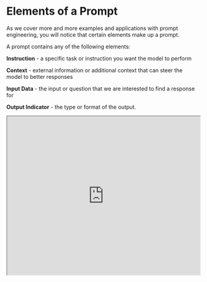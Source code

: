 # Elements of a Prompt


As we cover more and more examples and applications with prompt engineering, you will notice that certain elements make up a prompt. 

A prompt contains any of the following elements:

**Instruction** - a specific task or instruction you want the model to perform

**Context** - external information or additional context that can steer the model to better responses

**Input Data** - the input or question that we are interested to find a response for

**Output Indicator** - the type or format of the output.

<iframe width="100%"
  height="415px"
  src="https://www.youtube.com/embed/kgBZhJnh-vk?si=-a-KvhmXFJMtAuCB" allow="accelerometer; autoplay; clipboard-write; encrypted-media; gyroscope; picture-in-picture"
  allowFullScreen
  />

To demonstrate the prompt elements better, here is a simple prompt that aims to perform a text classification task:

*Prompt*
```
Classify the text into neutral, negative, or positive

Text: I think the food was okay.

Sentiment:
```

In the prompt example above, the instruction correspond to the classification task, "Classify the text into neutral, negative, or positive". The input data corresponds to the "I think the food was okay.' part, and the output indicator used is "Sentiment:". Note that this basic example doesn't use context but this can also be provided as part of the prompt. For instance, the context for this text classification prompt can be additional examples provided as part of the prompt to help the model better understand the task and steer the type of outputs that you expect.


You do not need all the four elements for a prompt and the format depends on the task at hand. We will touch on more concrete examples in upcoming guides.


